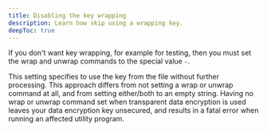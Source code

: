 ```yaml
---
title: Disabling the key wrapping
description: Learn how skip using a wrapping key.
deepToc: true
---
```


If you don't want key wrapping, for example for testing, then you must set the wrap and unwrap commands to the special value `-`.

This setting specifies to use the key from the file without further processing. This approach differs from not setting a wrap or unwrap command at all, and from setting either/both to an empty string. Having no wrap or unwrap command set when transparent data encryption is used leaves your data encryption key unsecured, and results in a fatal error when running an affected utility program.
